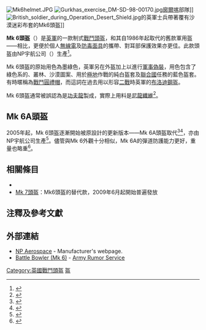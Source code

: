{{noteTA
|G1=軍事
|G2=長度單位
|G3=Firearms
}}
[[Image:Mk6helmet.JPG|upright]]
[[Image:Gurkhas_exercise_DM-SD-98-00170.jpg|thumb]][[廓爾喀|廓爾喀]]部隊]]
[[File:British_soldier_during_Operation_Desert_Shield.jpg|thumb]]{{Link-en|格蘭比行動|Operation Granby}}的英軍士兵帶著覆有沙漠迷彩布套的Mk6頭盔]]

'''Mk 6頭盔'''（{{lang-en|'''Mk 6 helmet'''}}）是[[英軍|英軍]]的一款制式[[戰鬥頭盔|戰鬥頭盔]]，和其自1986年起取代的舊款軍用盔——{{Link-en|Mk 3頭盔|Mk III helmet}}相比，更便於個人[[無線電|無線電]]及[[防毒面具|防毒面具]]的攜帶、對耳部保護效果亦更佳。此款頭盔由NP宇航公司（{{lang|en|NP Aerospace}}）生產<ref>{{Cite web |url=http://www.np-aerospace.com/ |title=website |accessdate=2013-06-05 |archive-date=2011-01-28 |archive-url=https://web.archive.org/web/20110128183341/http://www.np-aerospace.com/ |dead-url=yes }}</ref>。

Mk 6頭盔的原始用色為墨綠色，英軍另在外盔加上{{Link-en|盔套|Helmet cover}}以進行[[軍事偽裝|軍事偽裝]]，用色包含了綠色系的{{Link-en|DPM迷彩|Disruptive Pattern Material}}、叢林、沙漠圖案、用於[[極地|極地]]作戰的純白盔套及[[聯合國|聯合國]]任務的藍色盔套。有時暱稱為[[圓頂硬禮帽|戰鬥圓禮帽]]，而這詞在過去用以形容[[二戰|二戰]]時英軍的[[布洛迪鋼盔|布洛迪鋼盔]]。

Mk 6頭盔通常被誤認為是[[功夫龍|功夫龍]]製成，實際上用料是[[尼龍纖維|尼龍纖維]]<ref>{{Cite web |url=http://www.dtic.mil/cgi-bin/GetTRDoc?Location=U2&doc=GetTRDoc.pdf&AD=ADA215100 |title=Ballistic properties of composite materials for personnel protection MRL Technical Report MRL-TR-89-6 by J.R.Brown and G.T.Egglestone 1989 |accessdate=2013-06-05 |archive-date=2012-10-02 |archive-url=https://web.archive.org/web/20121002191618/http://www.dtic.mil/cgi-bin/GetTRDoc?Location=U2&doc=GetTRDoc.pdf&AD=ADA215100 |dead-url=no }}</ref>。

==Mk 6A頭盔==
2005年起，Mk 6頭盔逐漸開始被原設計的更新版本——Mk 6A頭盔取代<ref>{{Cite web |url=http://www.gnn.gov.uk/Content/Detail.asp?ReleaseID=167230&NewsAreaID=2&print=true |title=GNN - Government News Network<!-- Bot generated title --> |accessdate=2013-06-05 |archive-date=2008-02-28 |archive-url=https://web.archive.org/web/20080228005623/http://www.gnn.gov.uk/Content/Detail.asp?ReleaseID=167230&NewsAreaID=2&print=true |dead-url=no }}</ref><ref>{{Cite web |url=http://www.publications.parliament.uk/pa/cm200607/cmhansrd/cm070122/text/70122w0024.htm |title=House of Commons Hansard Written Answers for 22 Jan 2007 (pt 0024) |accessdate=2013-06-05 |archive-date=2020-06-27 |archive-url=https://web.archive.org/web/20200627021928/https://publications.parliament.uk/pa/cm200607/cmhansrd/cm070122/text/70122w0024.htm |dead-url=no }}</ref>，亦由NP宇航公司生產<ref>{{Cite web |url=http://www.np-aerospace.com/composite-helmets/combat-helmets.htm |title=NP Aerospace Composite Helmets: Combat Helmets<!-- Bot generated title --> |accessdate=2013-06-05 |archive-date=2007-08-24 |archive-url=https://web.archive.org/web/20070824053429/http://www.np-aerospace.com/composite-helmets/combat-helmets.htm |dead-url=yes }}</ref>。儘管與Mk 6外觀十分相似，Mk 6A的彈道防護能力更好，重量也略重<ref>{{Cite web |url=http://www.rusi.org/downloads/assets/Bain,_The_Infantry_Section.pdf |title=存档副本 |accessdate=2013-06-05 |archive-date=2007-10-12 |archive-url=https://web.archive.org/web/20071012023327/http://www.rusi.org/downloads/assets/Bain%2C_The_Infantry_Section.pdf |dead-url=no }}</ref>。

==相關條目==
* {{Link-en|Mk 3頭盔|Mk III helmet}}
* [[Mk_7頭盔|Mk 7頭盔]]：Mk6頭盔的替代款，2009年6月起開始普遍發放

==注釋及參考文獻==
{{Reflist}}

==外部連結==
* [https://web.archive.org/web/20130527074037/http://www.np-aerospace.co.uk/composite-helmets/combat-helmets.htm NP Aerospace] - Manufacturer's webpage.
* [http://www.arrse.co.uk/wiki/Battle_Bowler Battle Bowler (Mk 6)] {{Wayback|url=http://www.arrse.co.uk/wiki/Battle_Bowler |date=20160303173553 }} - [[The_Army_Rumour_Service|Army Rumor Service]]

[[Category:英國戰鬥頭盔|Category:英國戰鬥頭盔]]
[[Category:英國陸軍裝備|盔]]